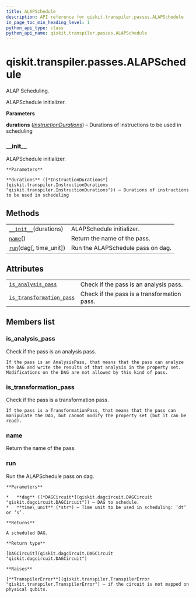 ```yaml
---
title: ALAPSchedule
description: API reference for qiskit.transpiler.passes.ALAPSchedule
in_page_toc_min_heading_level: 1
python_api_type: class
python_api_name: qiskit.transpiler.passes.ALAPSchedule
---
```


<span id="qiskit-transpiler-passes-alapschedule" />

# qiskit.transpiler.passes.ALAPSchedule

<Class id="qiskit.transpiler.passes.ALAPSchedule" isDedicatedPage={true} github="https://github.com/qiskit/qiskit/tree/stable/0.16/qiskit/transpiler/passes/scheduling/alap.py" signature="ALAPSchedule(*args, **kwargs)" modifiers="class">
  ALAP Scheduling.

  ALAPSchedule initializer.

  **Parameters**

  **durations** ([*InstructionDurations*](qiskit.transpiler.InstructionDurations "qiskit.transpiler.InstructionDurations")) – Durations of instructions to be used in scheduling

  ### \_\_init\_\_

  <Function id="qiskit.transpiler.passes.ALAPSchedule.__init__" signature="__init__(durations)">
    ALAPSchedule initializer.

    **Parameters**

    **durations** ([*InstructionDurations*](qiskit.transpiler.InstructionDurations "qiskit.transpiler.InstructionDurations")) – Durations of instructions to be used in scheduling
  </Function>

  ## Methods

  |                                                                                                                           |                                   |
  | ------------------------------------------------------------------------------------------------------------------------- | --------------------------------- |
  | [`__init__`](#qiskit.transpiler.passes.ALAPSchedule.__init__ "qiskit.transpiler.passes.ALAPSchedule.__init__")(durations) | ALAPSchedule initializer.         |
  | [`name`](#qiskit.transpiler.passes.ALAPSchedule.name "qiskit.transpiler.passes.ALAPSchedule.name")()                      | Return the name of the pass.      |
  | [`run`](#qiskit.transpiler.passes.ALAPSchedule.run "qiskit.transpiler.passes.ALAPSchedule.run")(dag\[, time\_unit])       | Run the ALAPSchedule pass on dag. |

  ## Attributes

  |                                                                                                                                                          |                                             |
  | -------------------------------------------------------------------------------------------------------------------------------------------------------- | ------------------------------------------- |
  | [`is_analysis_pass`](#qiskit.transpiler.passes.ALAPSchedule.is_analysis_pass "qiskit.transpiler.passes.ALAPSchedule.is_analysis_pass")                   | Check if the pass is an analysis pass.      |
  | [`is_transformation_pass`](#qiskit.transpiler.passes.ALAPSchedule.is_transformation_pass "qiskit.transpiler.passes.ALAPSchedule.is_transformation_pass") | Check if the pass is a transformation pass. |

  ## Members list

  ### is\_analysis\_pass

  <Attribute id="qiskit.transpiler.passes.ALAPSchedule.is_analysis_pass">
    Check if the pass is an analysis pass.

    If the pass is an AnalysisPass, that means that the pass can analyze the DAG and write the results of that analysis in the property set. Modifications on the DAG are not allowed by this kind of pass.
  </Attribute>

  ### is\_transformation\_pass

  <Attribute id="qiskit.transpiler.passes.ALAPSchedule.is_transformation_pass">
    Check if the pass is a transformation pass.

    If the pass is a TransformationPass, that means that the pass can manipulate the DAG, but cannot modify the property set (but it can be read).
  </Attribute>

  ### name

  <Function id="qiskit.transpiler.passes.ALAPSchedule.name" signature="name()">
    Return the name of the pass.
  </Function>

  ### run

  <Function id="qiskit.transpiler.passes.ALAPSchedule.run" signature="run(dag, time_unit=None)">
    Run the ALAPSchedule pass on dag.

    **Parameters**

    *   **dag** ([*DAGCircuit*](qiskit.dagcircuit.DAGCircuit "qiskit.dagcircuit.DAGCircuit")) – DAG to schedule.
    *   **time\_unit** (*str*) – Time unit to be used in scheduling: ‘dt’ or ‘s’.

    **Returns**

    A scheduled DAG.

    **Return type**

    [DAGCircuit](qiskit.dagcircuit.DAGCircuit "qiskit.dagcircuit.DAGCircuit")

    **Raises**

    [**TranspilerError**](qiskit.transpiler.TranspilerError "qiskit.transpiler.TranspilerError") – if the circuit is not mapped on physical qubits.
  </Function>
</Class>

